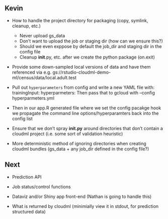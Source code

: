 

## Kevin

- How to handle the project directory for packaging (copy, symlink, cleanup, etc.)
    - Never upload gs_data
    - Don't want to upload the job or staging dir (how can we ensure this?)
    - Should we even exppose by default the job_dir and staging dir in the config file
    - Cleanup __init__.py, etc. after we create the python package (on.exit)
    
- Provide some down-sampled local versions of data and have them referenced via e.g.
  gs://rstudio-cloudml-demo-ml/census/data/local.adult.test
  
- Pull out `hyperparameters` from config and write a new YAML file with:
    trainingInput:
       hyperparmeters:
  Then pass that to gcloud with --config hyperparmeters.yml
  
- Then in our app.R generated file where we set the config pacakge hook we 
  propagate the command line options/hyperparamters back into the config list
  
- Ensure that we don't spray __init.py__ around directories that don't 
  contain a cloudml project (i.e. some sort of validation heuristic)

- More deterministic method of ignoring directories when creating cloudml
  bundles (gs_data + any job_dir defined in the config file?)

## Next

- Prediction API

- Job status/control functions

- Dataviz and/or Shiny app front-end (Nathan is going to handle this)

- What is returned by cloudml (minimially view it in stdout, for prediction structured data)




       
       

